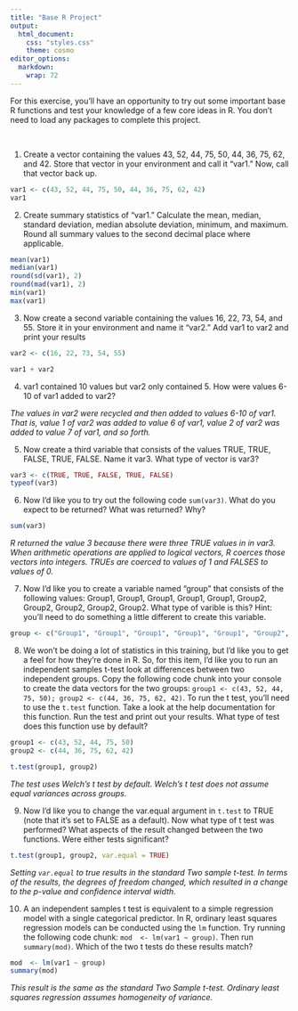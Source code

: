 ```yaml
---
title: "Base R Project"
output:
  html_document:
    css: "styles.css"
    theme: cosmo
editor_options: 
  markdown: 
    wrap: 72
---
```


```{=html}
<style>
.list-group-item.active, .list-group-item.active:focus, .list-group-item.active:hover {
    background-color: #8a2377;
    color: white;
    font-weight: bold;
}
</style>
```
```{=html}
<style>
  .nav-pills>li>a:hover, .nav-pills>li>a:focus, .nav-pills>li.active>a,     .nav-pills>li.active>a:hover, .nav-pills>li.active>a:focus{
     background-color: #8a2377;
     font-weight: bold;
          color: black;
     }
</style>
```
```{=html}
<style>
  .nav-pills>li>a {
     color: black;
     }
</style>
```
```{=html}
<style>
  a {
     color: #8198b9;
     text-decoration: none;
     }
</style>
```
```{=html}
<style>
  a:hover {
     color: #8198b9;
     font-weight: bold;
     }
</style>
```



For this exercise, you'll have an opportunity to try out some important base R functions and test your knowledge of a few core ideas in R.  You don't need to load any packages to complete this project.

<br>


1.  Create a vector containing the values 43, 52, 44, 75, 50, 44, 36, 75, 62, and 42.  Store that vector in your environment and call it "var1."  Now, call that vector back up.

```r
var1 <- c(43, 52, 44, 75, 50, 44, 36, 75, 62, 42)
var1
```


2.  Create summary statistics of "var1."  Calculate the mean, median, standard deviation, median absolute deviation, minimum, and maximum.  Round all summary values to the second decimal place where applicable.

```r
mean(var1)
median(var1)
round(sd(var1), 2)
round(mad(var1), 2)
min(var1)
max(var1)
```


3.  Now create a second variable containing the values 16, 22, 73, 54, and 55.  Store it in your environment and name it "var2."  Add var1 to var2 and print your results

```r
var2 <- c(16, 22, 73, 54, 55)

var1 + var2
```


4.  var1 contained 10 values but var2 only contained 5.  How were values 6-10 of var1 added to var2?

*The values in var2 were recycled and then added to values 6-10 of var1.  That is, value 1 of var2 was added to value 6 of var1, value 2 of var2 was added to value 7 of var1, and so forth.*

5.  Now create a third variable that consists of the values TRUE, TRUE, FALSE, TRUE, FALSE.  Name it var3.  What type of vector is var3?

```r
var3 <- c(TRUE, TRUE, FALSE, TRUE, FALSE)
typeof(var3)
```


6.  Now I'd like you to try out the following code `sum(var3)`.  What do you expect to be returned?  What was returned?  Why?

```r
sum(var3)
```

*R returned the value 3 because there were three TRUE values in in var3.  When arithmetic operations are applied to logical vectors, R coerces those vectors into integers.  TRUEs are coerced to values of 1 and FALSES to values of 0.*

7.  Now I'd like you to create a variable named "group" that consists of the following values:  Group1, Group1, Group1, Group1, Group1, Group2, Group2, Group2, Group2, Group2.  What type of varible is this?  Hint:  you'll need to do something a little different to create this variable.

```r
group <- c("Group1", "Group1", "Group1", "Group1", "Group1", "Group2", "Group2", "Group2", "Group2", "Group2")
```


8.  We won't be doing a lot of statistics in this training, but I'd like you to get a feel for how they're done in R.  So, for this item, I'd like you to run an independent samples t-test look at differences between two independent groups.  Copy the following code chunk into your console to create the data vectors for the two groups:  `group1 <- c(43, 52, 44, 75, 50); group2 <- c(44, 36, 75, 62, 42)`.  To run the t test, you'll need to use the `t.test` function.  Take a look at the help documentation for this function.  Run the test and print out your results.  What type of test does this function use by default?

```r
group1 <- c(43, 52, 44, 75, 50)
group2 <- c(44, 36, 75, 62, 42)

t.test(group1, group2)
```

*The test uses Welch's t test by default.  Welch's t test does not assume equal variances across groups.*

9.  Now I'd like you to change the var.equal argument in `t.test` to TRUE (note that it's set to FALSE as a default).  Now what type of t test was performed?  What aspects of the result changed between the two functions.  Were either tests significant?

```r
t.test(group1, group2, var.equal = TRUE)
```

*Setting `var.equal` to true results in the standard Two sample t-test.  In terms of the results, the degrees of freedom changed, which resulted in a change to the p-value and confidence interval width.*

10.  A an independent samples t test is equivalent to a simple regression model with a single categorical predictor.  In R, ordinary least squares regression models can be conducted using the `lm` function.  Try running the following code chunk:  `mod  <- lm(var1 ~ group)`.  Then run `summary(mod)`.  Which of the two t tests do these results match?

```r
mod  <- lm(var1 ~ group)
summary(mod)
```

*This result is the same as the standard Two Sample t-test.  Ordinary least squares regression assumes homogeneity of variance.*


